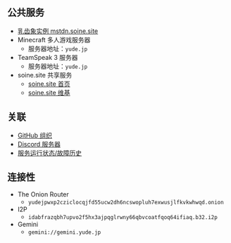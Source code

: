 ## 公共服务

- [乳齿象实例 mstdn.soine.site](https://mstdn.soine.site)
- Minecraft 多人游戏服务器
     - 服务器地址：`yude.jp`
- TeamSpeak 3 服务器
     - 服务器地址：`yude.jp`
- soine.site 共享服务
     - [soine.site 首页](https://soine.site)
     - [soine.site 维基](https://wiki.soine.site)

## 关联

- [GitHub 组织](https://github.com/yudejp)
- [Discord 服务器](https://github.com/yudejp)
- [服务运行状态/故障历史](https://status.yude.jp)

## 连接性

- The Onion Router
    - `yudejpwxp2cziclocqjfd55ucw2dh6ncswopluh7exwusjlfkvkwhwqd.onion`
- I2P
    - `idabfrazqbh7upvo2f5hx3ajpqglrwny66qbvcoatfqoq64ifiaq.b32.i2p`
- Gemini
    - `gemini://gemini.yude.jp`
